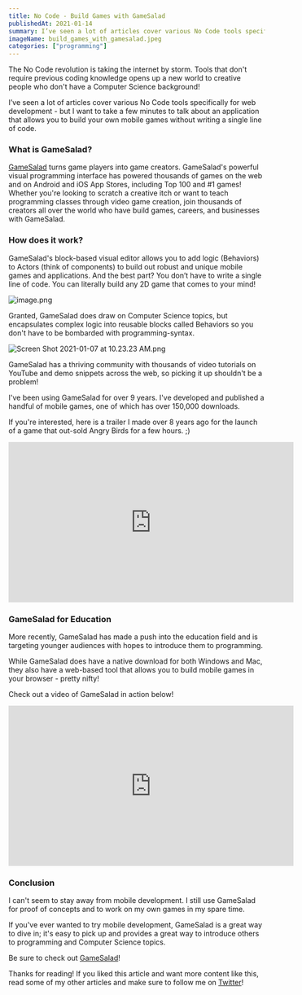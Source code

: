 ```yaml
---
title: No Code - Build Games with GameSalad
publishedAt: 2021-01-14
summary: I’ve seen a lot of articles cover various No Code tools specifically for web development - but I want to take a few minutes to talk about an application that allows you to build your own mobile games without writing a single line of code.
imageName: build_games_with_gamesalad.jpeg
categories: ["programming"]
---
```


The No Code revolution is taking the internet by storm. Tools that don't require previous coding knowledge opens up a new world to creative people who don't have a Computer Science background!

I’ve seen a lot of articles cover various No Code tools specifically for web development - but I want to take a few minutes to talk about an application that allows you to build your own mobile games without writing a single line of code.

### What is GameSalad?

[GameSalad](https://gamesalad.com/) turns game players into game creators. GameSalad's powerful visual programming interface has powered thousands of games on the web and on Android and iOS App Stores, including Top 100 and #1 games! Whether you're looking to scratch a creative itch or want to teach programming classes through video game creation, join thousands of creators all over the world who have build games, careers, and businesses with GameSalad.

### How does it work?

GameSalad's block-based visual editor allows you to add logic (Behaviors) to Actors (think of components) to build out robust and unique mobile games and applications. And the best part? You don’t have to write a single line of code. You can literally build any 2D game that comes to your mind!

![image.png](https://cdn.hashnode.com/res/hashnode/image/upload/v1609798210006/QS1Lvd0zn.png)

Granted, GameSalad does draw on Computer Science topics, but encapsulates complex logic into reusable blocks called Behaviors so you don't have to be bombarded with programming-syntax.

![Screen Shot 2021-01-07 at 10.23.23 AM.png](https://cdn.hashnode.com/res/hashnode/image/upload/v1610037066499/XU6jfhDSS.png)

GameSalad has a thriving community with thousands of video tutorials on YouTube and demo snippets across the web, so picking it up shouldn't be a problem!

I've been using GameSalad for over 9 years. I've developed and published a handful of mobile games, one of which has over 150,000 downloads.

If you're interested, here is a trailer I made over 8 years ago for the launch of a game that out-sold Angry Birds for a few hours. ;)

<iframe
  width="560"
  height="315"
  src="https://www.youtube.com/embed/SZN95mvM7tQ"
  frameBorder="0"
  allow="accelerometer; autoplay; clipboard-write; encrypted-media; gyroscope; picture-in-picture"
  allowFullScreen={true}
></iframe>

### GameSalad for Education

More recently, GameSalad has made a push into the education field and is targeting younger audiences with hopes to introduce them to programming.

While GameSalad does have a native download for both Windows and Mac, they also have a web-based tool that allows you to build mobile games in your browser - pretty nifty!

Check out a video of GameSalad in action below!

<iframe
  width="560"
  height="315"
  src="https://www.youtube.com/embed/qDm5xD5SIQg"
  frameBorder="0"
  allow="accelerometer; autoplay; clipboard-write; encrypted-media; gyroscope; picture-in-picture"
  allowFullScreen={true}
></iframe>

### Conclusion

I can't seem to stay away from mobile development. I still use GameSalad for proof of concepts and to work on my own games in my spare time.

If you've ever wanted to try mobile development, GameSalad is a great way to dive in; it's easy to pick up and provides a great way to introduce others to programming and Computer Science topics.

Be sure to check out [GameSalad](https://gamesalad.com/)!

Thanks for reading! If you liked this article and want more content like this, read some of my other articles and make sure to follow me on [Twitter]()!
